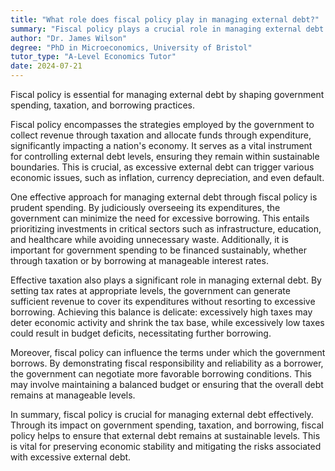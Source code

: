 ```yaml
---
title: "What role does fiscal policy play in managing external debt?"
summary: "Fiscal policy plays a crucial role in managing external debt by influencing government spending, taxation, and borrowing."
author: "Dr. James Wilson"
degree: "PhD in Microeconomics, University of Bristol"
tutor_type: "A-Level Economics Tutor"
date: 2024-07-21
---
```


Fiscal policy is essential for managing external debt by shaping government spending, taxation, and borrowing practices.

Fiscal policy encompasses the strategies employed by the government to collect revenue through taxation and allocate funds through expenditure, significantly impacting a nation's economy. It serves as a vital instrument for controlling external debt levels, ensuring they remain within sustainable boundaries. This is crucial, as excessive external debt can trigger various economic issues, such as inflation, currency depreciation, and even default.

One effective approach for managing external debt through fiscal policy is prudent spending. By judiciously overseeing its expenditures, the government can minimize the need for excessive borrowing. This entails prioritizing investments in critical sectors such as infrastructure, education, and healthcare while avoiding unnecessary waste. Additionally, it is important for government spending to be financed sustainably, whether through taxation or by borrowing at manageable interest rates.

Effective taxation also plays a significant role in managing external debt. By setting tax rates at appropriate levels, the government can generate sufficient revenue to cover its expenditures without resorting to excessive borrowing. Achieving this balance is delicate: excessively high taxes may deter economic activity and shrink the tax base, while excessively low taxes could result in budget deficits, necessitating further borrowing.

Moreover, fiscal policy can influence the terms under which the government borrows. By demonstrating fiscal responsibility and reliability as a borrower, the government can negotiate more favorable borrowing conditions. This may involve maintaining a balanced budget or ensuring that the overall debt remains at manageable levels.

In summary, fiscal policy is crucial for managing external debt effectively. Through its impact on government spending, taxation, and borrowing, fiscal policy helps to ensure that external debt remains at sustainable levels. This is vital for preserving economic stability and mitigating the risks associated with excessive external debt.
    